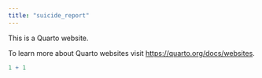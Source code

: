 ```yaml
---
title: "suicide_report"
---
```


This is a Quarto website.

To learn more about Quarto websites visit <https://quarto.org/docs/websites>.

```r
1 + 1
```

